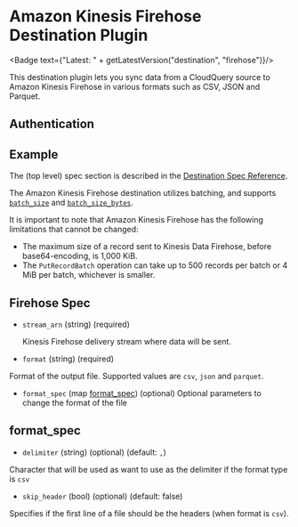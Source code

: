 # Amazon Kinesis Firehose Destination Plugin


<Badge text={"Latest: " + getLatestVersion("destination", "firehose")}/>

This destination plugin lets you sync data from a CloudQuery source to Amazon Kinesis Firehose in various formats such as CSV, JSON and Parquet.

## Authentication

<Authentication />

## Example

<Configuration />

The (top level) spec section is described in the [Destination Spec Reference](/docs/reference/destination-spec).

The Amazon Kinesis Firehose destination utilizes batching, and supports [`batch_size`](/docs/reference/destination-spec#batch_size) and [`batch_size_bytes`](/docs/reference/destination-spec#batch_size_bytes). 

It is important to note that Amazon Kinesis Firehose has the following limitations that cannot be changed:
  - The maximum size of a record sent to Kinesis Data Firehose, before base64-encoding, is 1,000 KiB.
  - The `PutRecordBatch` operation can take up to 500 records per batch or 4 MiB per batch, whichever is smaller.



## Firehose Spec

- `stream_arn` (string) (required)

  Kinesis Firehose delivery stream where data will be sent.

- `format` (string) (required)

Format of the output file. Supported values are `csv`, `json` and `parquet`.

- `format_spec` (map [format_spec](#format_spec)) (optional)
Optional parameters to change the format of the file

## format_spec

- `delimiter` (string) (optional) (default: `,`)

Character that will be used as want to use as the delimiter if the format type is `csv`

- `skip_header` (bool) (optional) (default: false)

Specifies if the first line of a file should be the headers (when format is `csv`).


